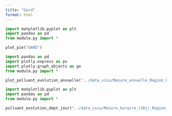 ```yaml
---
title: "Gard"
format: html
---
```


```python
import matplotlib.pyplot as plt
import pandas as pd
from module.py import *

plot_pie("GARD")
```


```python
import pandas as pd
import plotly.express as px
import plotly.graph_objects as go
from module.py import *

plot_polluant_evolution_annuelle("../data_visu/Mesure_annuelle_Region_Occitanie_Polluants_Principaux.csv","GARD",['NO2', 'PM2.5', 'PM10','O3'])
```


```python
import matplotlib.pyplot as plt
import pandas as pd
from module.py import *

polluant_evolution_dept_jour("../data_visu/Mesure_horaire_(30j)_Region_Occitanie_Polluants_Reglementaires.csv",['NO2', 'PM2.5', 'PM10','O3'],"GARD")
```
